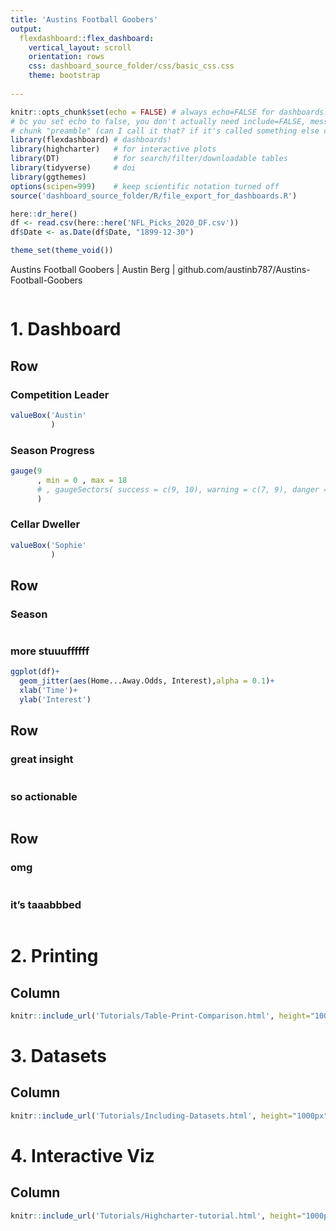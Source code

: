 ```yaml
---
title: 'Austins Football Goobers'
output: 
  flexdashboard::flex_dashboard:
    vertical_layout: scroll
    orientation: rows
    css: dashboard_source_folder/css/basic_css.css
    theme: bootstrap
    
---
```


```r

knitr::opts_chunk$set(echo = FALSE) # always echo=FALSE for dashboards. No need to show off. you can include source code if you want
# bc you set echo to false, you don't actually need include=FALSE, message=FALSE, or warning=FALSE in the 
# chunk "preamble" (can I call it that? if it's called something else can I still call it that?) 
library(flexdashboard) # dashboards!
library(highcharter)   # for interactive plots
library(DT)            # for search/filter/downloadable tables
library(tidyverse)     # doi
library(ggthemes)
options(scipen=999)    # keep scientific notation turned off
source('dashboard_source_folder/R/file_export_for_dashboards.R')

here::dr_here()
df <- read.csv(here::here('NFL_Picks_2020_DF.csv'))
df$Date <- as.Date(df$Date, "1899-12-30")

theme_set(theme_void())
```

<div class="footer">
  <p> Austins Football Goobers | Austin Berg | github.com/austinb787/Austins-Football-Goobers </p>
</div>

```r


```

1. Dashboard
=====================================

Row {data-height=175}
-------------------------------------

### Competition Leader
```r

valueBox('Austin'
         )
```

### Season Progress
```r

gauge(9 
      , min = 0 , max = 18
      # , gaugeSectors( success = c(9, 10), warning = c(7, 9), danger = c(0, 7))
      )

```


### Cellar Dweller
```r

valueBox('Sophie'
         )

```

Row {data-height=300}
-------------------------------------
### Season

```r



```

### more stuuuffffff

```r

ggplot(df)+
  geom_jitter(aes(Home...Away.Odds, Interest),alpha = 0.1)+
  xlab('Time')+
  ylab('Interest')

```

Row {data-height=300}
-------------------------------------

### great insight


```r

```


### so actionable
```r

```

Row {data-height=1000, .tabset}
-------------------------------------
### omg

```r

          

```

### it's taaabbbed

```r

          
          

```


2. Printing {data-orientation="columns"}
=====================================

Column {data-height=1000}
-------------------------------------

```r
knitr::include_url('Tutorials/Table-Print-Comparison.html', height="1000px")
```
 

3. Datasets {data-orientation="columns"}
=====================================

Column {data-height=1000}
-------------------------------------

```r
knitr::include_url('Tutorials/Including-Datasets.html', height="1000px")
```

4. Interactive Viz {data-orientation="columns"}
=====================================

Column {data-height=1000}
-------------------------------------

```r
knitr::include_url('Tutorials/Highcharter-tutorial.html', height="1000px")
```
